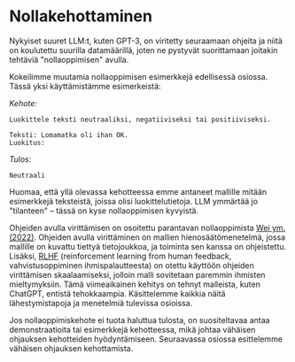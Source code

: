 # Nollakehottaminen
Nykyiset suuret LLM:t, kuten GPT-3, on viritetty seuraamaan ohjeita ja niitä on koulutettu suurilla datamäärillä, joten ne pystyvät suorittamaan joitakin tehtäviä "nollaoppimisen" avulla.

Kokeilimme muutamia nollaoppimisen esimerkkejä edellisessä osiossa. Tässä yksi käyttämistämme esimerkeistä:

*Kehote:*
```
Luokittele teksti neutraaliksi, negatiiviseksi tai positiiviseksi. 

Teksti: Lomamatka oli ihan OK. 
Luokitus:
```

*Tulos:*
```
Neutraali
```

Huomaa, että yllä olevassa kehotteessa emme antaneet mallille mitään esimerkkejä teksteistä, joissa olisi luokittelutietoja. LLM ymmärtää jo "tilanteen" – tässä on kyse nollaoppimisen kyvyistä.

Ohjeiden avulla virittämisen on osoitettu parantavan nollaoppimista [Wei ym. (2022)](https://arxiv.org/pdf/2109.01652.pdf). Ohjeiden avulla virittäminen on mallien hienosäätömenetelmä, jossa mallille on kuvattu tiettyä tietojoukkoa, ja toiminta sen kanssa on ohjeistettu. Lisäksi, [RLHF](https://arxiv.org/abs/1706.03741) (reinforcement learning from human feedback, vahvistusoppiminen ihmispalautteesta) on otettu käyttöön ohjeiden virittämisen skaalaamiseksi, jolloin malli sovitetaan paremmin ihmisten mieltymyksiin. Tämä viimeaikainen kehitys on tehnyt malleista, kuten ChatGPT, entistä tehokkaampia. Käsittelemme kaikkia näitä lähestymistapoja ja menetelmiä tulevissa osioissa.

Jos nollaoppimiskehote ei tuota haluttua tulosta, on suositeltavaa antaa demonstraatioita tai esimerkkejä kehotteessa, mikä johtaa vähäisen ohjauksen kehotteiden hyödyntämiseen. Seuraavassa osiossa esittelemme vähäisen ohjauksen kehottamista.